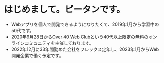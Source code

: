# はじめまして。ピータンです。

* Webアプリを個人で開発できるようになりたくて、2019年1月から学習中の50代です。
* 2020年9月28日から[Over 40 Web Club](https://over40web.club/)という40代以上限定の無料のオンラインコミュニティを主催しております。
* 2022年12月に33年間勤めた会社をフレックス定年し、2023年1月からWeb開発企業で働く予定です。